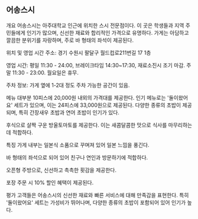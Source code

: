 ## 어송스시

개요
어송스시는 아주대학교 인근에 위치한 스시 전문점이다. 이 곳은 학생들과 지역 주민들에게 인기가 많으며, 신선한 재료와 합리적인 가격으로 유명하다. 가게는 아담하고 깔끔한 분위기를 자랑하며, 주로 바 형태의 좌석이 제공된다​​.

위치 및 영업 시간
주소: 경기 수원시 팔달구 월드컵로211번길 17 1층

영업 시간: 평일 11:30 - 24:00, 브레이크타임 14:30~17:30, 재료소진시 조기 마감. 주말 11:30 - 23:00. 월요일은 휴무​​​​.

주차 정보: 가게 옆에 1-2대 정도 주차 가능한 공간이 있음​​.

메뉴
대부분 10피스에 20,000원 내외의 가격대를 제공한다. 인기 메뉴로는 '둘이왔어요' 세트가 있으며, 이는 24피스에 33,000원으로 제공된다​​​​. 다양한 종류의 초밥이 제공되며, 특히 간장새우 초밥과 연어 초밥이 인기가 있다​​​​.

후식으로 살짝 구운 방울토마토를 제공한다. 이는 새콤달콤한 맛으로 식사를 마무리하는 데 적합하다​​.

특징
가게 내부는 일본식 소품으로 꾸며져 있어 일본 느낌을 풍긴다​​.

바 형태의 좌석으로 되어 있어 친구나 연인과 방문하기에 적합하다​​.

오픈형 주방으로, 신선하고 촉촉한 횟감을 제공한다​​​​.

포장 주문 시 10% 할인 혜택이 제공된다​​.

평가
고객들은 어송스시의 신선한 재료와 빠른 서비스에 대해 만족감을 표현한다. 특히 '둘이왔어요' 세트는 가성비가 뛰어나며, 다양한 종류의 초밥이 포함되어 있어 인기가 높다​​​.